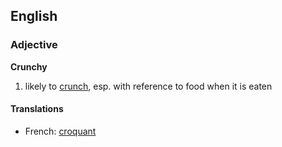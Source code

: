 ==English==
===Adjective===
'''Crunchy'''

# likely to [[crunch]], esp. with reference to food when it is eaten
====Translations====
*French: [[croquant]]